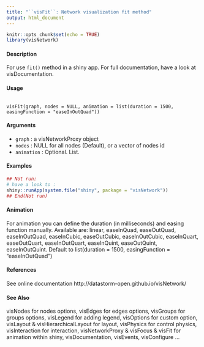 ```yaml
---
title: "``visFit``: Network visualization fit method"
output: html_document
---
```


```r
knitr::opts_chunk$set(echo = TRUE)
library(visNetwork)
```

#### Description
For use ``fit()`` method in a shiny app. For full documentation, have a look at visDocumentation.

#### Usage
<pre><code>
visFit(graph, nodes = NULL, animation = list(duration = 1500, easingFunction = "easeInOutQuad"))
</code></pre>

#### Arguments
* ``graph`` : a visNetworkProxy object
* ``nodes`` : NULL for all nodes (Default), or a vector of nodes id
* ``animation`` : Optional. List. 



#### Examples
```r
## Not run:
# have a look to :
shiny::runApp(system.file("shiny", package = "visNetwork"))
## End(Not run)
```

#### Animation

For animation you can define the duration (in milliseconds) and
easing function manually. Available are: linear, easeInQuad, easeOutQuad, easeInOutQuad, easeInCubic, easeOutCubic, easeInOutCubic, easeInQuart, easeOutQuart, easeInOutQuart, easeInQuint, easeOutQuint, easeInOutQuint. Default
to list(duration = 1500, easingFunction = "easeInOutQuad")


#### References
See online documentation http://datastorm-open.github.io/visNetwork/


#### See Also
visNodes for nodes options, visEdges for edges options, visGroups for groups options, visLegend
for adding legend, visOptions for custom option, visLayout & visHierarchicalLayout for layout,
visPhysics for control physics, visInteraction for interaction, visNetworkProxy & visFocus & visFit
for animation within shiny, visDocumentation, visEvents, visConfigure ...
